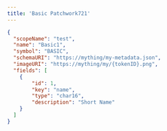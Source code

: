 ```yaml
---
title: 'Basic Patchwork721'
---
```


```json
{
  "scopeName": "test",
  "name": "Basic1",
  "symbol": "BASIC",
  "schemaURI": "https://mything/my-metadata.json",
  "imageURI": "https://mything/my/{tokenID}.png",
  "fields": [
    {
        "id": 1,
        "key": "name",
        "type": "char16",
        "description": "Short Name"
    }
  ]
}
```
